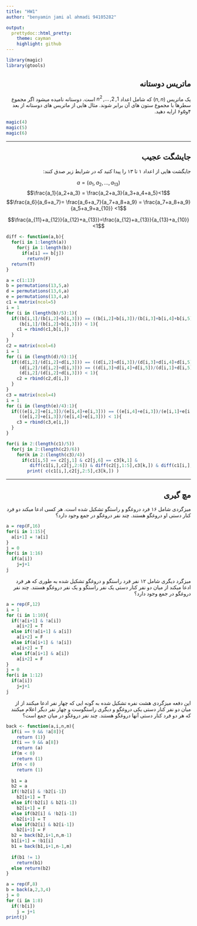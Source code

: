 ```yaml
---
title: "HW1"
author: "benyamin jami al ahmadi 94105282"

output:
  prettydoc::html_pretty:
    theme: cayman
    highlight: github
---
```


<div align="center">

</div>
```r
library(magic)
library(gtools)
```


<h2 dir="RTL">
ماتریس دوستانه
</h2>

<p dir="RTL">
یک ماتریس
$(n,n)$
که شامل اعداد 
$1,2,...,n^2$
است. دوستانه نامیده میشود اگر مجموع سطرها با مجموع ستون های آن برابر شوند. مثال هایی از ماتریس های دوستانه از بعد ۴و۵و۶ ارایه دهید. 
</p>

```r
magic(4)
magic(5)
magic(6)
```



***

<h2 dir="RTL">
جایشگت  عجیب
</h2>

<p dir="RTL">
جایگشت هایی از اعداد ۱ تا ۱۳ را پیدا کنید که در شرایط زیر صدق کنند:
</p>

$$ a = (a_1, a_2,..., a_{13})$$
$$\frac{a_1}{a_2+a_3} = \frac{a_2+a_3}{a_3+a_4+a_5}<1$$
$$\frac{a_6}{a_6+a_7}= \frac{a_6+a_7}{a_7+a_8+a_9} = \frac{a_7+a_8+a_9}{a_5+a_9+a_{10}} <1$$

$$\frac{a_{11}+a_{12}}{a_{12}+a_{13}}=\frac{a_{12}+a_{13}}{a_{13}+a_{10}}<1$$


```r
diff <- function(a,b){
  for(i in 1:length(a))
    for(j in 1:length(b))
      if(a[i] == b[j])
        return(F)
  return(T)
}

a = c(1:13)
b = permutations(13,5,a)
d = permutations(13,6,a)
e = permutations(13,4,a)
c1 = matrix(ncol=5)
i = 1
for (i in (length(b)/5):1){
  if((b[i,1]/(b[i,2]+b[i,3])) == ((b[i,2]+b[i,3])/(b[i,3]+b[i,4]+b[i,5])) && 
     (b[i,1]/(b[i,2]+b[i,3])) < 1){
    c1 = rbind(c1,b[i,])   
  }
}
c2 = matrix(ncol=6)
i = 1
for (i in (length(d)/6):1){
  if((d[i,2]/(d[i,2]+d[i,3])) == ((d[i,2]+d[i,3])/(d[i,3]+d[i,4]+d[i,5])) &&
     (d[i,2]/(d[i,2]+d[i,3])) == ((d[i,3]+d[i,4]+d[i,5])/(d[i,1]+d[i,5]+d[i,6])) &&
     (d[i,2]/(d[i,2]+d[i,3])) < 1){
    c2 = rbind(c2,d[i,])   
  }
}
c3 = matrix(ncol=4)
i = 1
for (i in (length(e)/4):1){
  if(((e[i,2]+e[i,3])/(e[i,4]+e[i,3])) == ((e[i,4]+e[i,3])/(e[i,1]+e[i,4])) && 
     ((e[i,2]+e[i,3])/(e[i,4]+e[i,3])) < 1){
    c3 = rbind(c3,e[i,])   
  }
}

for(i in 2:(length(c1)/5))
  for(j in 2:(length(c2)/6))
    for(k in 2:(length(c3)/4))
      if(c1[i,5] == c2[j,1] & c2[j,6] == c3[k,1] &
         diff(c1[i,],c2[j,2:6]) & diff(c2[j,1:5],c3[k,]) & diff(c1[i,],c3[k,]))
        print( c(c1[i,],c2[j,2:5],c3[k,]) )

```

***

<h2 dir="RTL">
مچ گیری
</h2>

<p dir="RTL">
میزگردی شامل ۱۶ فرد دروغگو و راستگو تشکیل شده است. هر کسی ادعا میکند دو فرد کنار دستی او دروغگو هستند. چند نفر دروغگو در جمع وجود دارد؟
</p>
```r
a = rep(F,16)
for(i in 1:15){
  a[i+1] = !a[i]
}
j = 0
for(i in 1:16)
  if(a[i])
    j=j+1
j

```

<p dir="RTL">
میزگرد دیگری شامل ۱۲ نفر فرد راستگو و دروغگو تشکیل شده به طوری که هر فرد ادعا میکند از میان دو نفر کنار دستی یک نفر راستگو و یک نفر دروغگو هستند. چند نفر دروغگو در جمع وجود دارد؟
</p>
```r
a = rep(F,12)
i = 1
for (i in 1:10){
  if(!a[i+1] & !a[i])
    a[i+2] = T
  else if(!a[i+1] & a[i])
    a[i+2] = F
  else if(a[i+1] & !a[i])
    a[i+2] = T
  else if(a[i+1] & a[i])
    a[i+2] = F
}
j = 0
for(i in 1:12)
  if(a[i])
    j=j+1
j
```

<p dir="RTL">
این دفعه میزگردی هشت نفره تشکیل شده به گونه ایی که چهار نفر ادعا میکنند از از میان دو نفر کنار دستی یکی دروغگو و دیگری راستگوست و چهار نفر دیگر اعلام میکنند که هر دو فرد کنار دستی آنها دروغگو هستند. چند نفر دروغگو در میان جمع است؟
</p>
```r
back <- function(a,i,n,m){
  if(i == 9 && !a[8]){
    return (1)}
  if(i == 9 && a[8])
    return (a)
  if(m < 0)
    return (1)
  if(n < 0)
    return (1)
  
  b1 = a
  b2 = a
  if(!b2[i] & !b2[i-1])
    b2[i+1] = T
  else if(!b2[i] & b2[i-1])
    b2[i+1] = F
  else if(b2[i] & !b2[i-1])
    b2[i+1] = T
  else if(b2[i] & b2[i-1])
    b2[i+1] = F
  b2 = back(b2,i+1,n,m-1)
  b1[i+1] = !b1[i]
  b1 = back(b1,i+1,n-1,m)
  
  if(b1 != 1)
    return(b1)
  else return(b2)
}

a = rep(F,8)
b = back(a,2,3,4)
j = 0
for (i in 1:8)
  if(!b[i])
    j = j+1
print(j)

```

